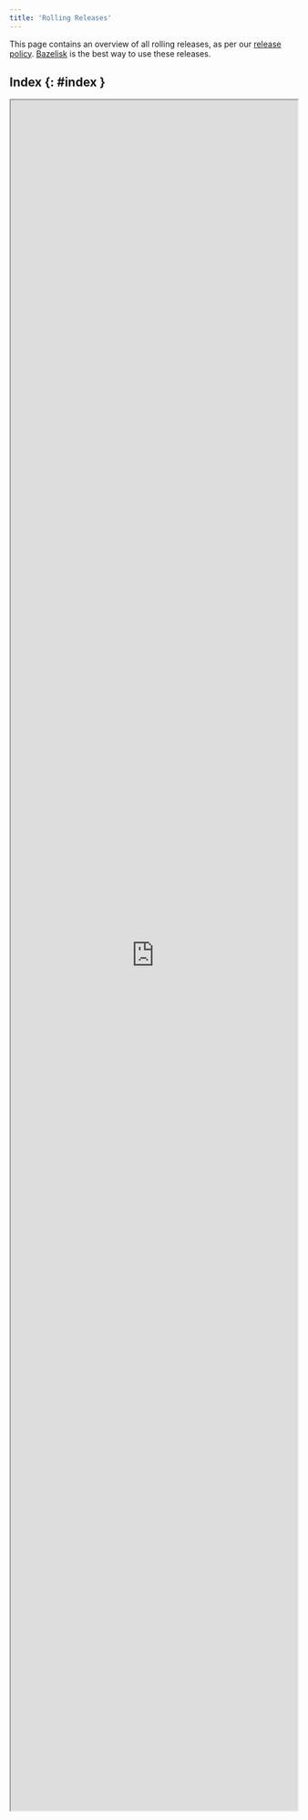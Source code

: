 ```yaml
---
title: 'Rolling Releases'
---
```


This page contains an overview of all rolling releases, as per our
[release policy](https://bazel.build/release#rolling-releases).
[Bazelisk](https://github.com/bazelbuild/bazelisk) is the best way to use
these releases.

## Index {: #index }

<iframe src="https://releases.bazel.build/rolling.html" style="height: 3000px; width: 100%" ></iframe>
